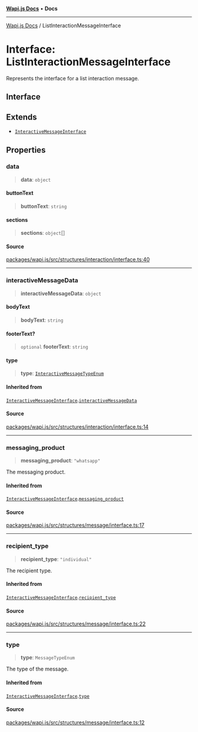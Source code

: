 [**Wapi.js Docs**](../README.mdx) • **Docs**

***

[Wapi.js Docs](../globals.mdx) / ListInteractionMessageInterface

# Interface: ListInteractionMessageInterface

Represents the interface for a list interaction message.

## Interface

## Extends

- [`InteractiveMessageInterface`](InteractiveMessageInterface.mdx)

## Properties

### data

> **data**: `object`

#### buttonText

> **buttonText**: `string`

#### sections

> **sections**: `object`[]

#### Source

[packages/wapi.js/src/structures/interaction/interface.ts:40](https://github.com/sarthakjdev/wapi.js/blob/13b0ae8a179e1d2ead89d348fa5b05387c8fc977/packages/wapi.js/src/structures/interaction/interface.ts#L40)

***

### interactiveMessageData

> **interactiveMessageData**: `object`

#### bodyText

> **bodyText**: `string`

#### footerText?

> `optional` **footerText**: `string`

#### type

> **type**: [`InteractiveMessageTypeEnum`](../enumerations/InteractiveMessageTypeEnum.mdx)

#### Inherited from

[`InteractiveMessageInterface`](InteractiveMessageInterface.mdx).[`interactiveMessageData`](InteractiveMessageInterface.mdx#interactivemessagedata)

#### Source

[packages/wapi.js/src/structures/interaction/interface.ts:14](https://github.com/sarthakjdev/wapi.js/blob/13b0ae8a179e1d2ead89d348fa5b05387c8fc977/packages/wapi.js/src/structures/interaction/interface.ts#L14)

***

### messaging\_product

> **messaging\_product**: `"whatsapp"`

The messaging product.

#### Inherited from

[`InteractiveMessageInterface`](InteractiveMessageInterface.mdx).[`messaging_product`](InteractiveMessageInterface.mdx#messaging_product)

#### Source

[packages/wapi.js/src/structures/message/interface.ts:17](https://github.com/sarthakjdev/wapi.js/blob/13b0ae8a179e1d2ead89d348fa5b05387c8fc977/packages/wapi.js/src/structures/message/interface.ts#L17)

***

### recipient\_type

> **recipient\_type**: `"individual"`

The recipient type.

#### Inherited from

[`InteractiveMessageInterface`](InteractiveMessageInterface.mdx).[`recipient_type`](InteractiveMessageInterface.mdx#recipient_type)

#### Source

[packages/wapi.js/src/structures/message/interface.ts:22](https://github.com/sarthakjdev/wapi.js/blob/13b0ae8a179e1d2ead89d348fa5b05387c8fc977/packages/wapi.js/src/structures/message/interface.ts#L22)

***

### type

> **type**: `MessageTypeEnum`

The type of the message.

#### Inherited from

[`InteractiveMessageInterface`](InteractiveMessageInterface.mdx).[`type`](InteractiveMessageInterface.mdx#type-1)

#### Source

[packages/wapi.js/src/structures/message/interface.ts:12](https://github.com/sarthakjdev/wapi.js/blob/13b0ae8a179e1d2ead89d348fa5b05387c8fc977/packages/wapi.js/src/structures/message/interface.ts#L12)
